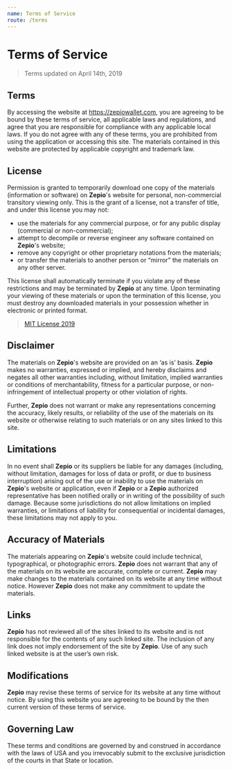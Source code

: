 ```yaml
---
name: Terms of Service
route: /terms
---
```


# Terms of Service

> Terms updated on April 14th, 2019

## Terms

By accessing the website at https://zepiowallet.com, you are agreeing to be bound by these terms of service, all applicable laws and regulations, and agree that you are responsible for compliance with any applicable local laws. If you do not agree with any of these terms, you are prohibited from using the application or accessing this site. The materials contained in this website are protected by applicable copyright and trademark law.

## License

Permission is granted to temporarily download one copy of the materials (information or software) on **Zepio**'s website for personal, non-commercial transitory viewing only. This is the grant of a license, not a transfer of title, and under this license you may not:
* use the materials for any commercial purpose, or for any public display (commercial or non-commercial);
* attempt to decompile or reverse engineer any software contained on **Zepio**'s website;
* remove any copyright or other proprietary notations from the materials;
* or transfer the materials to another person or “mirror” the materials on any other server.

This license shall automatically terminate if you violate any of these restrictions and may be terminated by **Zepio** at any time. Upon terminating your viewing of these materials or upon the termination of this license, you must destroy any downloaded materials in your possession whether in electronic or printed format.

> [MIT License 2019](https://github.com/ZcashFoundation/zepio/blob/master/LICENSE.md)

## Disclaimer

The materials on **Zepio**'s website are provided on an ‘as is’ basis. **Zepio** makes no warranties, expressed or implied, and hereby disclaims and negates all other warranties including, without limitation, implied warranties or conditions of merchantability, fitness for a particular purpose, or non-infringement of intellectual property or other violation of rights.

Further, **Zepio** does not warrant or make any representations concerning the accuracy, likely results, or reliability of the use of the materials on its website or otherwise relating to such materials or on any sites linked to this site.

## Limitations

In no event shall **Zepio** or its suppliers be liable for any damages (including, without limitation, damages for loss of data or profit, or due to business interruption) arising out of the use or inability to use the materials on **Zepio**'s website or application, even if **Zepio** or a **Zepio** authorized representative has been notified orally or in writing of the possibility of such damage. Because some jurisdictions do not allow limitations on implied warranties, or limitations of liability for consequential or incidental damages, these limitations may not apply to you.

## Accuracy of Materials

The materials appearing on **Zepio**'s website could include technical, typographical, or photographic errors. **Zepio** does not warrant that any of the materials on its website are accurate, complete or current. **Zepio** may make changes to the materials contained on its website at any time without notice. However **Zepio** does not make any commitment to update the materials.

## Links

**Zepio** has not reviewed all of the sites linked to its website and is not responsible for the contents of any such linked site. The inclusion of any link does not imply endorsement of the site by **Zepio**. Use of any such linked website is at the user’s own risk.

## Modifications

**Zepio** may revise these terms of service for its website at any time without notice. By using this website you are agreeing to be bound by the then current version of these terms of service.

## Governing Law

These terms and conditions are governed by and construed in accordance with the laws of USA and you irrevocably submit to the exclusive jurisdiction of the courts in that State or location.
